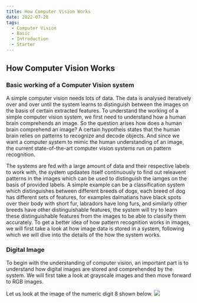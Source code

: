 ```yaml
---
title: How Computer Vision Works
date: 2022-07-28
tags:
  - Computer Vision
  - Basic
  - Introduction
  - Starter
---
```


## How Computer Vision Works

### Basic working of a Computer Vision system
A simple computer vision needs lots of data. The data is analysed iteratively over and over until the system learns to distinguish between the images on the basis of certain extracted features. To understand the working of a simple computer vision system, we first need to understand how a human brain comprehends an image. So the question arises how does a human brain comprehend an image? A certain hypotheis states that the human brain relies on patterns to recognize and decode objects. And since we want a computer system to mimic the human understanding of an image, the current state-of-the-art computer vision systems run on pattern recognition.

The systems are fed with a large amount of data and their respective labels to work with, the system updaates itself continuously to find out releavent patterns in the images which can be used to distinguish the iamges on the basis of provided labels. A simple example can be a classification system which distinguishes between different breeds of dogs, each breed of dog has different sets of features, for examples dalmatians have black spots over their body with short fur, labradors have long furs, and similarly other breeds have other distinguishable features, the system will try to learn these distinguishable features from the images to be able to classify them accurately. To get a better idea of how pattern recognition works in images, we will first take a look at how image data is stored in a system, following which we will dive into the details of the how the system works.

### Digital Image
To begin with the understanding of computer vision, an important part is to understand how digital images are stored and comprehended by the system. We will first take a look at grayscale images and then move forward to RGB images.

Let us look at the image of the numeric digit 8 shown below. 
<img src={https://cdn.analyticsvidhya.com/wp-content/uploads/2021/03/Screenshot-from-2021-03-16-10-56-33.png}>


